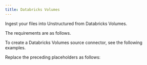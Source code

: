 ```yaml
---
title: Databricks Volumes
---
```


Ingest your files into Unstructured from Databricks Volumes.

The requirements are as follows.


<DatabricksVolumesPrerequisites />

To create a Databricks Volumes source connector, see the following examples.


<CodeGroup>
    <DatabricksVolumesSDK />
    <DatabricksVolumesAPIRESTCreate />
</CodeGroup>

Replace the preceding placeholders as follows:


<DatabricksVolumesAPIPlaceholders />

